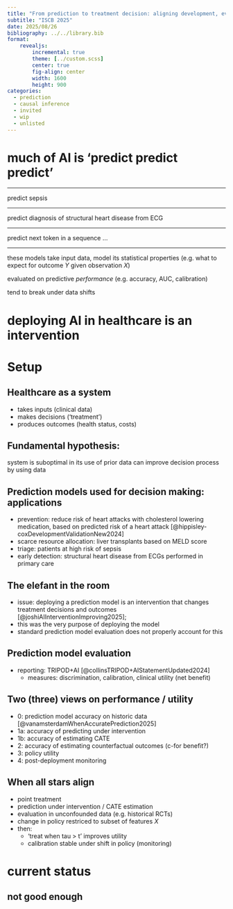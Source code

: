 ```yaml
---
title: "From prediction to treatment decision: aligning development, evaluation and monitoring"
subtitle: "ISCB 2025"
date: 2025/08/26
bibliography: ../../library.bib
format:
    revealjs:
        incremental: true
        theme: [../custom.scss]
        center: true
        fig-align: center
        width: 1600
        height: 900
categories:
  - prediction
  - causal inference
  - invited
  - wip
  - unlisted
---
```


# much of AI is 'predict predict predict'

---

predict sepsis 

---

predict diagnosis of structural heart disease from ECG

---

predict next token in a sequence ...

---

these models take input data, model its statistical properties (e.g. what to expect for outcome $Y$ given observation $X$)

evaluated on predictive *performance* (e.g. accuracy, AUC, calibration)

tend to break under data shifts

# deploying AI in healthcare is an intervention



# Setup

## Healthcare as a system

- takes inputs (clinical data)
- makes decisions ('treatment')
- produces outcomes (health status, costs)

:::{.callout-tip}

## Fundamental hypothesis:

system is suboptimal in its use of prior data
can improve decision process by using data

:::

## Prediction models used for decision making: applications

- prevention: reduce risk of heart attacks with cholesterol lowering medication, based on predicted risk of a heart attack [@hippisley-coxDevelopmentValidationNew2024]
- scarce resource allocation: liver transplants based on MELD score
- triage: patients at high risk of sepsis
- early detection: structural heart disease from ECGs performed in primary care
<!-- todo: add ref -->

## The elefant in the room

- issue: deploying a prediction model is an intervention that changes treatment decisions and outcomes [@joshiAIInterventionImproving2025]; 
- this was the very purpose of deploying the model
- standard prediction model evaluation does not properly account for this

## Prediction model evaluation

- reporting: TRIPOD+AI [@collinsTRIPOD+AIStatementUpdated2024]
  - measures: discrimination, calibration, clinical utility (net benefit)

## Two (three) views on performance / utility

- 0: prediction model accuracy on historic data [@vanamsterdamWhenAccuratePrediction2025]
- 1a: accuracy of predicting under intervention
- 1b: accuracy of estimating CATE 
- 2: accuracy of estimating counterfactual outcomes (c-for benefit?)
- 3: policy utility
- 4: post-deployment monitoring

## When all stars align

- point treatment
- prediction under intervention / CATE estimation
- evaluation in unconfounded data (e.g. historical RCTs)
- change in policy restriced to subset of features $X$
- then:
  - 'treat when tau > t' improves utility
  - calibration stable under shift in policy (monitoring)

# current status

## not good enough
